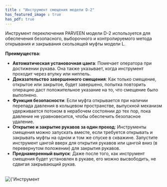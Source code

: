 ```yaml
---
title : "Инструмент смещения модели D-2"
has_featured_image : true
has_pdf: true
---
```


Инструмент переключения PARVEEN модели D-2 используется для обеспечения безопасного, выборочного и контролируемого метода открывания и закрывания скользящей муфты модели L.

**Преимущества:**

* **Автоматическая установочная цанга**: Помечает оператора при достижении рукава. Она также указывает, когда инструмент проходит через втулку или ниппель.
* **Доказательство завершенного смещения**: Как только смещение, открытое или закрытое, будет завершено, попытка повторить операцию даст положительное указание на то, что смещение было выполнено.
* **Функция безопасности**: Если муфта открывается при наличии перепада давления в кольцевом пространстве, выпускной механизм удерживается потоком в нерабочем состоянии до тех пор, пока давление не уравновесится, чтобы обеспечить безопасное удаление.
* **Открытие и закрытие рукавов за один проход**: Инструменты смещения можно запускать вместе, если требуется открывать и закрывать муфты на одном и том же спуске в скважине. Запустите инструмент цангой вверх для открытия рукавов или цангой вниз (в перевернутом положении) для закрытия рукавов.
* **Преднамеренный выпуск**: Даже после того, как инструмент смещения будет установлен в рукаве, его можно высвободить, не сдвигая закрывающий рукав.

<br />
<Image src={image} alt={'Инструмент смещения модели D-2'} />